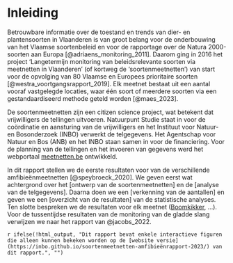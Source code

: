 <!-- hier komt de inhoudstafel bij pdf -->

\mainmatter

# Inleiding

Betrouwbare informatie over de toestand en trends van dier- en plantensoorten in Vlaanderen is van groot belang voor de onderbouwing van het Vlaamse soortenbeleid en voor de rapportage over de Natura 2000-soorten aan Europa [@adriaens_monitoring_2011].
Daarom ging in 2016 het project 'Langetermijn monitoring van beleidsrelevante soorten via meetnetten in Vlaanderen' (of kortweg de 'soortenmeetnetten') van start voor de opvolging van 80 Vlaamse en Europees prioritaire soorten [@westra_voortgangsrapport_2019].
Elk meetnet bestaat uit een aantal vooraf vastgelegde locaties, waar één soort of meerdere soorten via een gestandaardiseerd methode geteld worden [@maes_2023].

De soortenmeetnetten zijn een citizen science project, wat betekent dat vrijwilligers de tellingen uitvoeren.
Natuurpunt Studie staat in voor de coördinatie en aansturing van de vrijwilligers en het Instituut voor Natuur- en Bosonderzoek (INBO) verwerkt de telgegevens.
Het Agentschap voor Natuur en Bos (ANB) en het INBO staan samen in voor de financiering.
Voor de planning van de tellingen en het invoeren van gegevens werd het webportaal [meetnetten.be](https://www.meetnetten.be) ontwikkeld.

In dit rapport stellen we de eerste resultaten voor van de verschillende amfibieënmeetnetten [@speybroeck_2020].
We geven eerst wat achtergrond over het [ontwerp van de soortenmeetnetten] en de [analyse van de telgegevens].
Daarna doen we een [verkenning van de aantallen] en geven we een [overzicht van de resultaten] van de statistische analyses.
Ten slotte bespreken we de resultaten voor elk meetnet ([Boomkikker](#boomkikker), ...).
Voor de tussentijdse resultaten van de monitoring van de gladde slang verwijzen we naar het rapport van @jacobs_2022.

`r ifelse(!html_output, "Dit rapport bevat enkele interactieve figuren die alleen kunnen bekeken worden op de [website versie](https://inbo.github.io/soortenmeetnetten-amfibieënrapport-2023/) van dit rapport.", "")`

